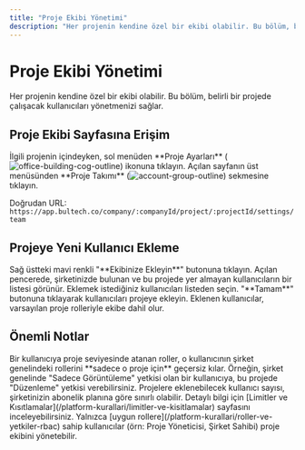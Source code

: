 ```yaml
---
title: "Proje Ekibi Yönetimi"
description: "Her projenin kendine özel bir ekibi olabilir. Bu bölüm, belirli bir projede çalışacak kullanıcıları yönetmenizi sağlar."
---
```


# Proje Ekibi Yönetimi

Her projenin kendine özel bir ekibi olabilir. Bu bölüm, belirli bir projede çalışacak kullanıcıları yönetmenizi sağlar.

## Proje Ekibi Sayfasına Erişim

<Steps>
  <Step title="Proje Ayarlarına Gidin">
    İlgili projenin içindeyken, sol menüden **Proje Ayarları** (<img src="/icons/office-building-cog-outline.svg" alt="office-building-cog-outline" className="inline align-middle dark:invert" style={{width: '16px', height: '16px', margin: 0}} />) ikonuna tıklayın.
  </Step>
  <Step title="Proje Takımı Sekmesini Açın">
    Açılan sayfanın üst menüsünden **Proje Takımı** (<img src="/icons/account-group-outline.svg" alt="account-group-outline" className="inline align-middle dark:invert" style={{width: '16px', height: '16px', margin: 0}} />) sekmesine tıklayın.
  </Step>
</Steps>

Doğrudan URL: `https://app.bultech.co/company/:companyId/project/:projectId/settings/team`

## Projeye Yeni Kullanıcı Ekleme

<Steps>
  <Step title="Ekleme Formunu Açın">
    Sağ üstteki mavi renkli "**Ekibinize Ekleyin**" butonuna tıklayın.
  </Step>
  <Step title="Kullanıcıları Seçin">
    Açılan pencerede, şirketinizde bulunan ve bu projede yer almayan kullanıcıların bir listesi görünür. Eklemek istediğiniz kullanıcıları listeden seçin.
  </Step>
  <Step title="Onaylayın">
    "**Tamam**" butonuna tıklayarak kullanıcıları projeye ekleyin. Eklenen kullanıcılar, varsayılan proje rolleriyle ekibe dahil olur.
  </Step>
</Steps>

## Önemli Notlar

<AccordionGroup>
  <Accordion title="Rollerin Geçersiz Kılınması (Override)">
    Bir kullanıcıya proje seviyesinde atanan roller, o kullanıcının şirket genelindeki rollerini **sadece o proje için** geçersiz kılar. Örneğin, şirket genelinde "Sadece Görüntüleme" yetkisi olan bir kullanıcıya, bu projede "Düzenleme" yetkisi verebilirsiniz.
  </Accordion>
  <Accordion title="Kullanıcı Limiti">
    Projelere eklenebilecek kullanıcı sayısı, şirketinizin abonelik planına göre sınırlı olabilir. Detaylı bilgi için [Limitler ve Kısıtlamalar](/platform-kurallari/limitler-ve-kisitlamalar) sayfasını inceleyebilirsiniz.
  </Accordion>
  <Accordion title="Yetkilendirme">
    Yalnızca [uygun rollere](/platform-kurallari/roller-ve-yetkiler-rbac) sahip kullanıcılar (örn: Proje Yöneticisi, Şirket Sahibi) proje ekibini yönetebilir.
  </Accordion>
</AccordionGroup>
